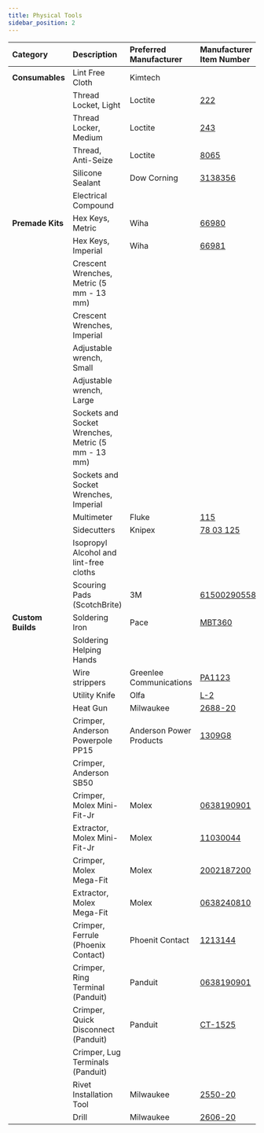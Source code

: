 ```yaml
---
title: Physical Tools
sidebar_position: 2
---
```


| Category          | Description                                        | Preferred Manufacturer  | Manufacturer Item Number                                                                                                         |
| :---------------- | :------------------------------------------------- | :---------------------- | :------------------------------------------------------------------------------------------------------------------------------- |
| **Consumables**   | Lint Free Cloth                                    | Kimtech                 |
|                   | Thread Locket, Light                               | Loctite                 | [222](https://www.mcmaster.com/1810A27/)                                                                                         |
|                   | Thread Locker, Medium                              | Loctite                 | [243](https://www.mcmaster.com/91458A115/)                                                                                       |
|                   | Thread, Anti-Seize                                 | Loctite                 | [8065](https://www.mcmaster.com/1019A11/)                                                                                        |
|                   | Silicone Sealant                                   | Dow Corning             | [3138356](https://www.mcmaster.com/7587A2/)                                                                                      |
|                   | Electrical Compound                                |
| **Premade Kits**  | Hex Keys, Metric                                   | Wiha                    | [66980](https://www.digikey.ca/en/products/detail/wiha/66980/11658234)                                                           |
|                   | Hex Keys, Imperial                                 | Wiha                    | [66981](https://www.digikey.ca/en/products/detail/wiha/66981/11658233?s=N4IgTCBcDaICwGYCMBaAbGgnADlQOQBEQBdAXyA)                 |
|                   | Crescent Wrenches, Metric (5 mm - 13 mm)           |
|                   | Crescent Wrenches, Imperial                        |
|                   | Adjustable wrench, Small                           |
|                   | Adjustable wrench, Large                           |
|                   | Sockets and Socket Wrenches, Metric (5 mm - 13 mm) |
|                   | Sockets and Socket Wrenches, Imperial              |
|                   | Multimeter                                         | Fluke                   | [115](https://www.digikey.ca/en/products/detail/fluke-electronics/FLUKE-115/1506332)                                             |
|                   | Sidecutters                                        | Knipex                  | [78 03 125](https://www.digikey.ca/en/products/detail/knipex-tools-lp/78-03-125/10451639)                                        |
|                   | Isopropyl Alcohol and lint-free cloths             |
|                   | Scouring Pads (ScotchBrite)                        | 3M                      | [61500290558](https://www.digikey.ca/en/products/detail/3m/61500290558/3589749)                                                  |
| **Custom Builds** | Soldering Iron                                     | Pace                    | [MBT360](https://paceworldwide.com/mbt360-multi-channel-soldering-and-rework-station-w-td-200-and-sx-100)                        |
|                   | Soldering Helping Hands                            |
|                   | Wire strippers                                     | Greenlee Communications | [PA1123](https://www.digikey.ca/en/products/detail/tempo-communications/PA1123/1990599)                                          |
|                   | Utility Knife                                      | Olfa                    | [L-2](https://olfa.com/collections/professional/products/18mm-l-2-rubber-inset-utility-knife#shop)                               |
|                   | Heat Gun                                           | Milwaukee               | [2688-20](https://www.milwaukeetool.com/Products/Power-Tools/Specialty-Tools/Heating-Tools/2688-20)                              |
|                   | Crimper, Anderson Powerpole PP15                   | Anderson Power Products | [1309G8](https://www.digikey.ca/en/products/detail/anderson-power-products-inc/1309G8/10647425?s=N4IgTCBcDaIIwGYAMBOA4gDhAXQL5A) |
|                   | Crimper, Anderson SB50                             |
|                   | Crimper, Molex Mini-Fit-Jr                         | Molex                   | [0638190901](https://www.digikey.ca/en/products/detail/molex/0638190901/9655931?s=N4IgTCBcDaIAwDYDMAOAjATjltIC6AvkA)             |
|                   | Extractor, Molex Mini-Fit-Jr                       | Molex                   | [11030044](https://www.digikey.ca/en/products/detail/molex/0011030044/210947?s=N4IgTCBcDaIIxwAwGZGICzpAXQL5A)                    |
|                   | Crimper, Molex Mega-Fit                            | Molex                   | [2002187200](https://www.digikey.ca/en/products/detail/molex/2002187200/14311428?s=N4IgTCBcDa4AxzARgBwHYwJAXQL5A)                |
|                   | Extractor, Molex Mega-Fit                          | Molex                   | [0638240810](https://www.digikey.ca/en/products/detail/molex/0638240810/11657656?s=N4IgTCBcDaIGwGYAcYAsAGJBGdIC6AvkA)            |
|                   | Crimper, Ferrule (Phoenix Contact)                 | Phoenit Contact         | [1213144](https://www.digikey.ca/en/products/detail/phoenix-contact/1213144/5875365)                                             |
|                   | Crimper, Ring Terminal (Panduit)                   | Panduit                 | [0638190901](https://www.digikey.ca/en/products/detail/panduit-corp/CT-1550/447992)                                              |
|                   | Crimper, Quick Disconnect (Panduit)                | Panduit                 | [CT-1525](https://www.digikey.ca/en/products/detail/panduit-corp/CT-1525/447991?s=N4IgTCBcDaIMIBUC0BGArGNIC6BfIA)                |
|                   | Crimper, Lug Terminals (Panduit)                   |
|                   | Rivet Installation Tool                            | Milwaukee               | [2550-20](https://www.milwaukeetool.com/Products/Power-Tools/Specialty-Tools/Rivet-Tools/2550-20)                                |
|                   | Drill                                              | Milwaukee               | [2606-20](https://www.milwaukeetool.com/Products/Power-Tools/Drilling/Drill-Drivers/2606-20)                                     |
